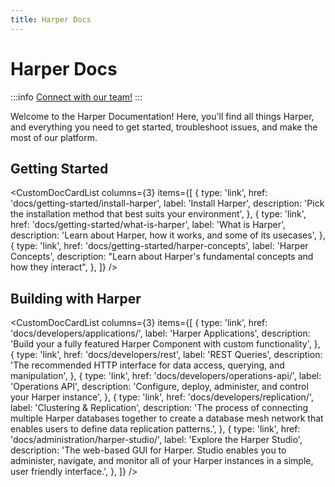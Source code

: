 ```yaml
---
title: Harper Docs
---
```



# Harper Docs

:::info
[Connect with our team!](https://www.harpersystems.dev/contact)
:::

Welcome to the Harper Documentation! Here, you'll find all things Harper, and everything you need to get started, troubleshoot issues, and make the most of our platform.

## Getting Started

<CustomDocCardList
	columns={3}
	items={[
		{
			type: 'link',
			href: 'docs/getting-started/install-harper',
			label: 'Install Harper',
			description: 'Pick the installation method that best suits your environment',
		},
		{
			type: 'link',
			href: 'docs/getting-started/what-is-harper',
			label: 'What is Harper',
			description: 'Learn about Harper, how it works, and some of its usecases',
		},
		{
			type: 'link',
			href: 'docs/getting-started/harper-concepts',
			label: 'Harper Concepts',
			description: "Learn about Harper's fundamental concepts and how they interact",
		},
	]}
/>

## Building with Harper

<CustomDocCardList
	columns={3}
	items={[
		{
			type: 'link',
			href: 'docs/developers/applications/',
			label: 'Harper Applications',
			description: 'Build your a fully featured Harper Component with custom functionality',
		},
		{
			type: 'link',
			href: 'docs/developers/rest',
			label: 'REST Queries',
			description: 'The recommended HTTP interface for data access, querying, and manipulation',
		},
		{
			type: 'link',
			href: 'docs/developers/operations-api/',
			label: 'Operations API',
			description: 'Configure, deploy, administer, and control your Harper instance',
		},
		{
			type: 'link',
			href: 'docs/developers/replication/',
			label: 'Clustering & Replication',
			description:
				'The process of connecting multiple Harper databases together to create a database mesh network that enables users to define data replication patterns.',
		},
		{
			type: 'link',
			href: 'docs/administration/harper-studio/',
			label: 'Explore the Harper Studio',
			description:
				'The web-based GUI for Harper. Studio enables you to administer, navigate, and monitor all of your Harper instances in a simple, user friendly interface.',
		},
	]}
/>
